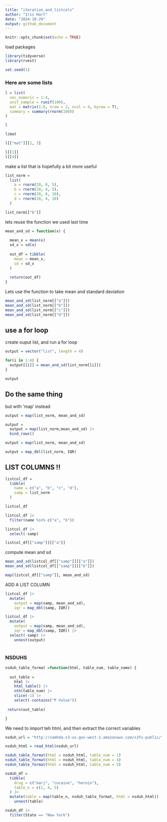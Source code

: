 ```yaml
---
title: "iteration_and_listcols"
author: "Iris Hart"
date: "2024-10-29"
output: github_document
---
```


```r
knitr::opts_chunk$set(echo = TRUE)
```


load packages 
```r
library(tidyverse)
library(rvest)
```

```r
set.seed(1)
```

### Here are some lists 
```r
l = list(
  vec_numeric = 1:4,
  unif_sample = runif(100),
  mat = matrix(1:8, nrow = 2, ncol = 4, byrow = T),
  summary = summary(rnorm(100))
)

l

l$mat

l[["mat"]][1, 3]

l[[1]]
l[[4]]

```

make a list that is hopefully a bit more useful 

```r
list_norm = 
  list(
    a = rnorm(20, 0, 5),
    b = rnorm(20, 4, 5),
    c = rnorm(20, 0, 10),
    d = rnorm(20, 4, 10)
  )

list_norm[["b"]]
```

lets reuse the function we used last time 
```r
mean_and_sd = function(x) {
  
  mean_x = mean(x)
  sd_x = sd(x)
  
  out_df = tibble(
    mean = mean_x,
    sd = sd_x
  )
  
  return(out_df)
}

```

Lets use the function to take mean and standard deviation 
```r
mean_and_sd(list_norm[["a"]])
mean_and_sd(list_norm[["b"]])
mean_and_sd(list_norm[["c"]])
mean_and_sd(list_norm[["d"]])
```

## use a for loop 

create ouput list, and run a for loop 
```r
output = vector("list", length = 4)

for(i in 1:4) {
  output[[i]] = mean_and_sd(list_norm[[i]])
}

output
```

## Do the same thing 
but with 'map' instead
```r
output = map(list_norm, mean_and_sd)
```

```r
output = 
  output = map(list_norm,mean_and_sd) |>
  bind_rows()

output = map(list_norm, mean_and_sd)

output = map_dbl(list_norm, IQR)
```

## LIST COLUMNS !!

```r
listcol_df = 
  tibble(
    name = c("a", "b", "c", "d"),
    samp = list_norm
  )

listcol_df

listcol_df |>
  filter(name %in% c("a", "b"))

listcol_df |> 
  select(-samp)

```

```r
listcol_df[["samp"]][["a"]]
```


compute mean and sd 
```r
mean_and_sd(listcol_df[["samp"]][["a"]])
mean_and_sd(listcol_df[["samp"]][["b"]])

map(listcol_df[["samp"]], mean_and_sd)
```

ADD A LIST COLUMN

```r
listcol_df |>
  mutate(
    output = map(samp, mean_and_sd),
    iqr = map_dbl(samp, IQR))

listcol_df |>
  mutate(
    output = map(samp, mean_and_sd),
    iqr = map_dbl(samp, IQR)) |>
  select(-samp) |> 
    unnest(output)
  
```


### NSDUHS
```r
nsduh_table_format =function(html, table_num, table_name) {
  
  out_table = 
    html |>
    html_table() |>
    nth(table_num) |>
    slice(-1) |> 
    select(-contains("P Value"))
 
 return(out_table)

}
```

We need to import teh html, and then extract the correct variables
```r
nsduh_url = "http://samhda.s3-us-gov-west-1.amazonaws.com/s3fs-public/field-uploads/2k15StateFiles/NSDUHsaeShortTermCHG2015.htm"

nsduh_html = read_html(nsduh_url)
```

```r
nsduh_table_format(html = nsduh_html, table_num = 1)
nsduh_table_format(html = nsduh_html, table_num = 4)
nsduh_table_format(html = nsduh_html, table_num = 5)
```

```r
nsduh_df = 
  tibble(
    drug = c("marj", "cocaine", "heroin"),
    table_n = c(1, 4, 5)
  ) |> 
  mutate(table = map(table_n, nsduh_table_format, html = nsduh_html)) |>
    unnest(table)

nsduh_df |> 
  filter(State == "New York")
```




